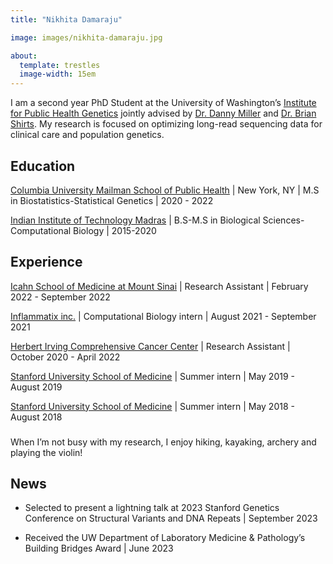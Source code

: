 ```yaml
---
title: "Nikhita Damaraju"

image: images/nikhita-damaraju.jpg

about: 
  template: trestles
  image-width: 15em
---
```


::: {#hero-heading}
I am a second year PhD Student at the University of Washington's [Institute for Public Health Genetics](https://iphg.biostat.washington.edu/) jointly advised by [Dr. Danny Miller](https://dlmp.uw.edu/faculty/miller) and [Dr. Brian Shirts](https://dlmp.uw.edu/faculty/shirts). My research is focused on optimizing long-read sequencing data for clinical care and population genetics.

## Education

[Columbia University Mailman School of Public Health](https://www.publichealth.columbia.edu) \| New York, NY \| M.S in Biostatistics-Statistical Genetics \| 2020 - 2022

[Indian Institute of Technology Madras](www.iitm.ac.in) \| B.S-M.S in Biological Sciences-Computational Biology \| 2015-2020

## Experience

[Icahn School of Medicine at Mount Sinai](https://icahn.mssm.edu) \| Research Assistant \| February 2022 - September 2022

[Inflammatix inc.](https://inflammatix.com) \| Computational Biology intern \| August 2021 - September 2021

[Herbert Irving Comprehensive Cancer Center](https://www.cancer.columbia.edu) \| Research Assistant \| October 2020 - April 2022

[Stanford University School of Medicine](https://med.stanford.edu) \| Summer intern \| May 2019 - August 2019

[Stanford University School of Medicine](https://med.stanford.edu) \| Summer intern \| May 2018 - August 2018
:::

::: {#new-section}
### 

When I'm not busy with my research, I enjoy hiking, kayaking, archery and playing the violin!
:::

## News

-   Selected to present a lightning talk at 2023 Stanford Genetics Conference on Structural Variants and DNA Repeats \| September 2023

-   Received the UW Department of Laboratory Medicine & Pathology's Building Bridges Award \| June 2023
